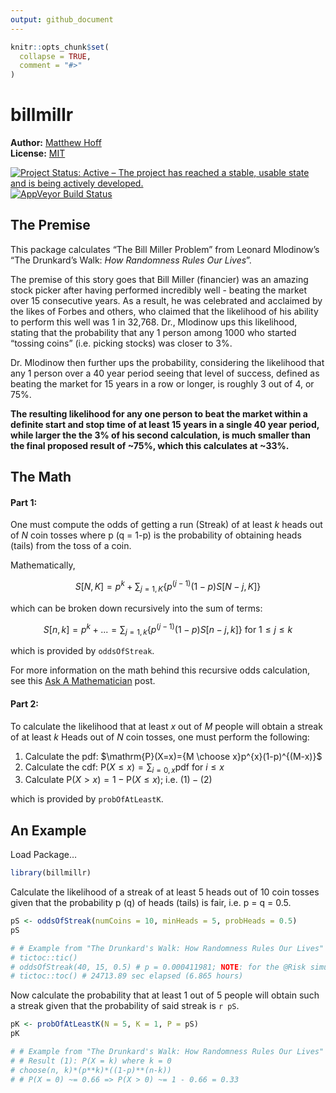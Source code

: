 ```yaml
---
output: github_document
---
```


<!-- README.md is generated from README.Rmd. Please edit that file -->

```r
knitr::opts_chunk$set(
  collapse = TRUE,
  comment = "#>"
)
```

# billmillr

**Author:** [Matthew Hoff](https://github.com/mghoff)
<br/>
**License:** [MIT](https://opensource.org/licenses/MIT)<br/>

[![Project Status: Active – The project has reached a stable, usable state and is being actively developed.](http://www.repostatus.org/badges/latest/active.svg)](https://www.repostatus.org/)
[![AppVeyor Build Status](https://ci.appveyor.com/api/projects/status/github/ropensci/epubr?branch=master&svg=true)](https://ci.appveyor.com/project/leonawicz/epubr)

## The Premise

This package calculates "The Bill Miller Problem" from Leonard Mlodinow's "The Drunkard's Walk: *How Randomness Rules Our Lives*".

The premise of this story goes that Bill Miller (financier) was an amazing stock picker after having performed incredibly well - beating the market over 15 consecutive years. As a result, he was celebrated and acclaimed by the likes of Forbes and others, who claimed that the likelihood of his ability to perform this well was 1 in 32,768. Dr., Mlodinow ups this likelihood, stating that the probability that any 1 person among 1000 who started "tossing coins" (i.e. picking stocks) was closer to 3%.

Dr. Mlodinow then further ups the probability, considering the likelihood that any 1 person over a 40 year period seeing that level of success, defined as beating the market for 15 years in a row or longer, is roughly 3 out of 4, or 75%.

**The resulting likelihood for any one person to beat the market within a definite start and stop time of at least 15 years in a single 40 year period, while larger the the 3% of his second calculation, is much smaller than the final proposed result of ~75%, which this calculates at ~33%.**

## The Math

#### Part 1:
One must compute the odds of getting a run (Streak) of at least $k$ heads out of $N$ coin tosses where p (q = 1-p)
is the probability of obtaining heads (tails) from the toss of a coin.

Mathematically, 

$$S[N, K] = p^k + \sum_{j=1, K} \{ p^{(j-1)} (1-p) S[N-j, K] \}$$

which can be broken down recursively into the sum of terms:

$$S[n, k] = p^k + ... = \sum_{j=1, k} \{ p^{(j-1)} (1-p) S[n-j, k] \} \text{ for } 1 \le j \le k$$

which is provided by `oddsOfStreak`.

For more information on the math behind this recursive odds calculation, see this
[Ask A Mathematician](https://www.askamathematician.com/2010/07/q-whats-the-chance-of-getting-a-run-of-k-successes-in-n-bernoulli-trials-why-use-approximations-when-the-exact-answer-is-known/) post.


#### Part 2:
To calculate the likelihood that at least $x$ out of $M$ people will obtain a streak of at least $k$ Heads out of $N$ coin tosses, one must perform the following:

1. Calculate the pdf: $\mathrm{P}(X=x)={M \choose x}p^{x}(1-p)^{(M-x)}$
2. Calculate the cdf: $\mathrm{P}(X \le x) = \sum_{i=0, x} \mathrm{pdf} \text{ for } {i \le x}$
3. Calculate $\mathrm{P}(X > x) = 1 - \mathrm{P}(X \le x) \text{; i.e. } (1) - (2)$

which is provided by `probOfAtLeastK`.


## An Example

Load Package...

```r
library(billmillr)
```

Calculate the likelihood of a streak of at least 5 heads out of 10 coin tosses
given that the probability p (q) of heads (tails) is fair, i.e. p = q = 0.5.

```r
pS <- oddsOfStreak(numCoins = 10, minHeads = 5, probHeads = 0.5)
pS

# # Example from "The Drunkard's Walk: How Randomness Rules Our Lives"
# tictoc::tic()
# oddsOfStreak(40, 15, 0.5) # p = 0.000411981; NOTE: for the @Risk simulation, we got 0.0002 - i.e. this is within bounds.
# tictoc::toc() # 24713.89 sec elapsed (6.865 hours)
```

Now calculate the probability that at least 1 out of 5 people will obtain
such a streak given that the probability of said streak is `r pS`.

```r
pK <- probOfAtLeastK(N = 5, K = 1, P = pS)
pK

# # Example from "The Drunkard's Walk: How Randomness Rules Our Lives" continued...
# # Result (1): P(X = k) where k = 0
# choose(n, k)*(p**k)*((1-p)**(n-k))
# # P(X = 0) ~= 0.66 => P(X > 0) ~= 1 - 0.66 = 0.33
```

